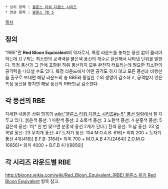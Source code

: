  * 상위 항목 : [[블룬스 타워 디펜스 시리즈]]
 * 연관 항목 : [[블룬스 TD 5]]

[[목차]]
== 정의 ==
"RBE"란 '''Red Bloon Equivalent'''의 약자로서, 특정 라운드를 놓치는 풍선 없이 클리어하는데 요구되는 최소한의 공격력을 붉은색 풍선의 개수로 환산해서 나타낸 단위를 말한다. 특정 풍선과 그 안에 포함된 하위 풍선까지 모두 완전히 터트리는데 필요한 최소한의 공격력을 나타낼 수도 있다. 특정 라운드에서 어떤 공격도 하지 않고 모든 풍선과 비행선을 출구로 보내면 해당 라운드의 총 RBE와 동일한 수의 생명이 감소하고, 공격받지 않은 특정 풍선을 놓치면 해당 풍선의 RBE만큼 감소한다.

== 각 풍선의 RBE ==
자세한 내용은 상위 항목의 [[wiki:"블룬스 타워 디펜스 시리즈#s-5" 풍선 일람]]에서 잘 다루고 있다.
붉은색 풍선: 1
파란색 풍선: 2
초록색 풍선: 3
노란색 풍선: 4
분홍색 풍선: 5
검은색 풍선: 11[* 한 번 맞으면 분홍색 풍선 2개가 된다.]
흰색 풍선: 11
납 풍선: 23
얼룩말 풍선: 23
무지개 풍선: 47
도자기 풍선: 104
M.O.A.B: 616[* 외피 200 + 도자기 풍선 4개(416)]
B.F.B: 3164[* 외피 700 + M.O.A.B 4기(2464)]
Z.O.M.G: 16656[* 외피 4000 + B.F.B 4기(9856)]

== 각 시리즈 라운드별 RBE ==
[[http://bloons.wikia.com/wiki/Red_Bloon_Equivalent_(RBE) 블룬스 위키 Red Bloon Equivalent]] 항목 참고.
